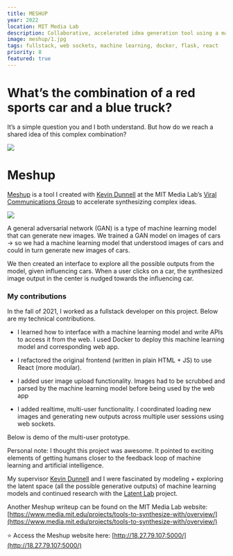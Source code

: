 ```yaml
---
title: MESHUP
year: 2022
location: MIT Media Lab
description: Collaborative, accelerated idea generation tool using a machine learning model trained on images of cars
image: meshup/1.jpg
tags: fullstack, web sockets, machine learning, docker, flask, react
priority: 8
featured: true
---
```


# What’s the combination of a red sports car and a blue truck?

It’s a simple question you and I both understand. But how do we reach a shared idea of this complex combination?

![](/meshup/2.jpg)

# Meshup

[Meshup](http://18.27.79.107:5000/) is a tool I created with [Kevin Dunnell](https://www.media.mit.edu/people/dunnell/overview/) at the MIT Media Lab’s [Viral Communications Group](https://www.media.mit.edu/groups/viral-communications/overview/) to accelerate synthesizing complex ideas.

![](/meshup/3.jpg)

A general adversarial network (GAN) is a type of machine learning model that can generate new images. We trained a GAN model on images of cars → so we had a machine learning model that understood images of cars and could in turn generate new images of cars.

We then created an interface to explore all the possible outputs from the model, given influencing cars. When a user clicks on a car, the synthesized image output in the center is nudged towards the influencing car.

### My contributions

In the fall of 2021, I worked as a fullstack developer on this project. Below are my technical contributions.

- I learned how to interface with a machine learning model and write APIs to access it from the web. I used Docker to deploy this machine learning model and corresponding web app.

- I refactored the original frontend (written in plain HTML + JS) to use React (more modular).

- I added user image upload functionality. Images had to be scrubbed and parsed by the machine learning model before being used by the web app

- I added realtime, multi-user functionality. I coordinated loading new images and generating new outputs across multiple user sessions using web sockets.

Below is demo of the multi-user prototype.

<Vimeo vimeoId="713495315" />

Personal note: I thought this project was awesome. It pointed to exciting elements of getting humans closer to the feedback loop of machine learning and artificial intelligence.

My supervisor [Kevin Dunnell](https://www.media.mit.edu/people/dunnell/overview/) and I were fascinated by modeling + exploring the latent space (all the possible generative outputs) of machine learning models and continued research with the [Latent Lab](http://www.trudy.computer/latent-lab) project.

Another Meshup writeup can be found on the MIT Media Lab website: [https://www.media.mit.edu/projects/tools-to-synthesize-with/overview/](https://www.media.mit.edu/projects/tools-to-synthesize-with/overview/)

⭐️ Access the Meshup website here: [http://18.27.79.107:5000/](http://18.27.79.107:5000/)
